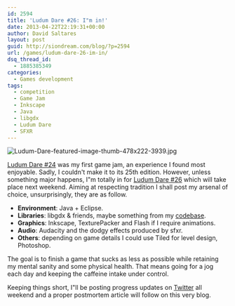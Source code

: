 ```yaml
---
id: 2594
title: 'Ludum Dare #26: I"m in!'
date: 2013-04-22T22:19:31+00:00
author: David Saltares
layout: post
guid: http://siondream.com/blog/?p=2594
url: /games/ludum-dare-26-im-in/
dsq_thread_id:
  - 1885385349
categories:
  - Games development
tags:
  - competition
  - Game Jam
  - Inkscape
  - Java
  - libgdx
  - Ludum Dare
  - SFXR
---
```


![Ludum-Dare-featured-image-thumb-478x222-3939.jpg](/img/wp/Ludum-Dare.webp)

[Ludum Dare #24](/games/ld24-evolution-postmortem/ 'LD#24 – Evolution Postmortem') was my first game jam, an experience I found most enjoyable. Sadly, I couldn't make it to its 25th edition. However, unless something major happens, I"m totally in for [Ludum Dare #26](http://www.ludumdare.com/compo/category/ld-26/) which will take place next weekend. Aiming at respecting tradition I shall post my arsenal of choice, unsurprisingly, they are as follow.

- **Environment**: Java + Eclipse.
- **Libraries**: libgdx & friends, maybe something from my [codebase](https://github.com/dsaltares).
- **Graphics**: Inkscape, TexturePacker and Flash if I require animations.
- **Audio**: Audacity and the dodgy effects produced by sfxr.
- **Others**: depending on game details I could use Tiled for level design, Photoshop.

The goal is to finish a game that sucks as less as possible while retaining my mental sanity and some physical health. That means going for a jog each day and keeping the caffeine intake under control.

Keeping things short, I"ll be posting progress updates on [Twitter](https://twitter.com/siondream) all weekend and a proper postmortem article will follow on this very blog.

